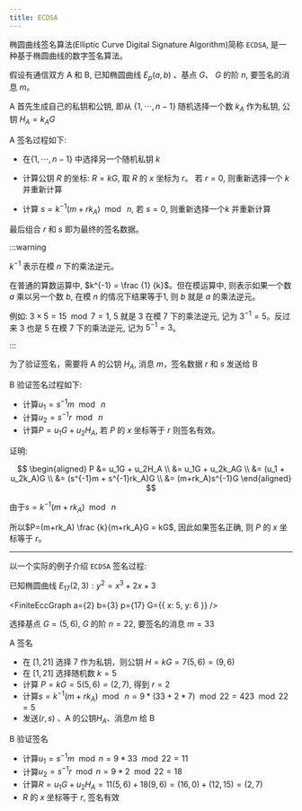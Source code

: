 ```yaml
---
title: ECDSA
---
```


椭圆曲线签名算法(Elliptic Curve Digital Signature Algorithm)简称 `ECDSA`, 是一种基于椭圆曲线的数字签名算法。

假设有通信双方 A 和 B, 已知椭圆曲线 $E_p(a, b)$ 、基点 $G$、 $G$ 的阶 $n$, 要签名的消息 $m$。

A 首先生成自己的私钥和公钥, 即从 $\{1,\cdots,n-1\}$ 随机选择一个数 $k_A$ 作为私钥, 公钥 $H_A=k_AG$

A 签名过程如下:

- 在$\{1,\cdots,n-1\}$ 中选择另一个随机私钥 $k$

- 计算公钥 $R$ 的坐标: $R = kG$, 取 $R$ 的 $x$ 坐标为 $r$。 若 $r=0$, 则重新选择一个 $k$ 并重新计算

- 计算 $s = k^{-1}(m + rk_A) \mod \ n$, 若 $s=0$, 则重新选择一个$k$ 并重新计算

最后组合 $r$ 和 $s$ 即为最终的签名数据。

:::warning

$k^{-1}$ 表示在模 $n$ 下的乘法逆元。

在普通的算数运算中, $k^{-1} = \frac {1} {k}$。但在模运算中, 则表示如果一个数 $a$ 乘以另一个数 $b$, 在模 $n$ 的情况下结果等于1, 则 $b$ 就是 $a$ 的乘法逆元。

例如: $3 \times 5 = 15 \mod 7 = 1$, 5 就是 3 在模 7 下的乘法逆元, 记为 $3^{-1} = 5$。反过来 3 也是 5 在模 7 下的乘法逆元, 记为 $5^{-1} = 3$。

:::

为了验证签名，需要将 A 的公钥 $H_A$, 消息 $m$，签名数据 $r$ 和 $s$ 发送给 B

B 验证签名过程如下:

- 计算$u_1 = s^{-1}m \mod \ n$
- 计算$u_2 = s^{-1}r \mod \ n$
- 计算$P = u_1G + u_2H_A$, 若 $P$ 的 $x$ 坐标等于 $r$ 则签名有效。

证明:

$$
\begin{aligned}
P
&= u_1G + u_2H_A \\
&= u_1G + u_2k_AG \\
&= (u_1 + u_2k_A)G \\
&= (s^{-1}m + s^{-1}rk_A)G \\
&= (m+rk_A)s^{-1}G
\end{aligned}
$$

由于$s=k^{-1} (m+rk_A) \mod\ n$

所以$P=(m+rk_A) \frac {k}{m+rk_A}G = kG$, 因此如果签名正确, 则 $P$ 的 $x$ 坐标等于 $r$。

---

以一个实际的例子介绍 `ECDSA` 签名过程:

已知椭圆曲线 $E_{17}(2,3): y^2=x^3+2x+3$

<FiniteEccGraph
  a={2}
  b={3}
  p={17}
  G={{
    x: 5,
    y: 6
  }}
/>

选择基点 $G=(5, 6)$, $G$ 的阶 $n=22$, 要签名的消息 $m = 33$

A 签名

- 在 $[1, 21]$ 选择 7 作为私钥，则公钥 $H=kG=7(5, 6)=(9, 6)$
- 在 $[1, 21]$ 选择随机数 $k=5$
- 计算 $P=kG = 5(5, 6) = (2, 7)$, 得到 $r=2$
- 计算$s = k^{-1} (m+rk_A) \mod\ n = 9 * (33 + 2 * 7) \mod 22 = 423 \mod 22 = 5$
- 发送$(r, s)$ 、A 的公钥$H_A$、消息$m$ 给 B

B 验证签名

- 计算$u_1=s^{-1}m \mod n = 9 * 33 \mod 22 = 11$
- 计算$u_2 = s^{-1}r \mod n = 9 * 2 \mod 22 = 18$
- 计算$R = u_1G + u_2H_A = 11(5, 6) + 18(9, 6) = (16, 0) + (12, 15) = (2, 7)$
- $R$ 的 $x$ 坐标等于 $r$, 签名有效

